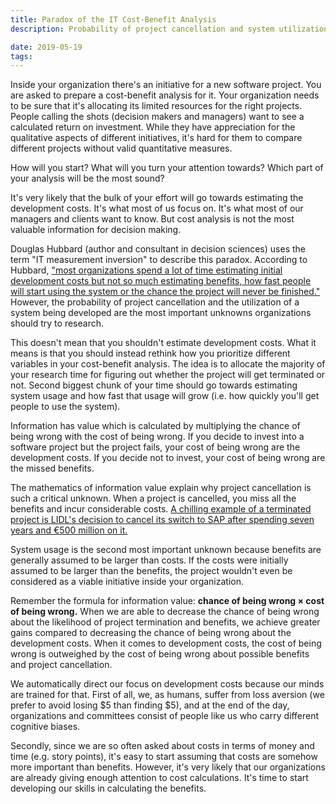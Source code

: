 ```yaml
---
title: Paradox of the IT Cost-Benefit Analysis
description: Probability of project cancellation and system utilization are the most important unknowns organizations should try to research—not development costs

date: 2019-05-19
tags:
---
```


Inside your organization there's an initiative for a new software project. You are asked to prepare a cost-benefit analysis for it. Your organization needs to be sure that it's allocating its limited resources for the right projects. People calling the shots (decision makers and managers) want to see a calculated return on investment. While they have appreciation for the qualitative aspects of different initiatives, it's hard for them to compare different projects without valid quantitative measures.

How will you start? What will you turn your attention towards? Which part of your analysis will be the most sound?

It's very likely that the bulk of your effort will go towards estimating the development costs. It's what most of us focus on. It's what most of our managers and clients want to know. But cost analysis is not the most valuable information for decision making.

Douglas Hubbard (author and consultant in decision sciences) uses the term "IT measurement inversion" to describe this paradox. According to Hubbard, ["most organizations spend a lot of time estimating initial development costs but not so much estimating benefits, how fast people will start using the system or the chance the project will never be finished."](https://www.cio.com/article/2438748/the-it-measurement-inversion.html) However, the probability of project cancellation and the utilization of a system being developed are the most important unknowns organizations should try to research.

This doesn't mean that you shouldn't estimate development costs. What it means is that you should instead rethink how you prioritize different variables in your cost-benefit analysis. The idea is to allocate the majority of your research time for figuring out whether the project will get terminated or not. Second biggest chunk of your time should go towards estimating system usage and how fast that usage will grow (i.e. how quickly you'll get people to use the system).

Information has value which is calculated by multiplying the chance of being wrong with the cost of being wrong. If you decide to invest into a software project but the project fails, your cost of being wrong are the development costs. If you decide not to invest, your cost of being wrong are the missed benefits.

The mathematics of information value explain why project cancellation is such a critical unknown. When a project is cancelled, you miss all the benefits and incur considerable costs. [A chilling example of a terminated project is LIDL's decision to cancel its switch to SAP after spending seven years and €500 million on it.](https://www.handelsblatt.com/today/companies/programmed-for-disaster-lidl-software-disaster-another-example-of-germanys-digital-failure/23582902.html)

System usage is the second most important unknown because benefits are generally assumed to be larger than costs. If the costs were initially assumed to be larger than the benefits, the project wouldn't even be considered as a viable initiative inside your organization.

Remember the formula for information value: **chance of being wrong &times; cost of being wrong.** When we are able to decrease the chance of being wrong about the likelihood of project termination and benefits, we achieve greater gains compared to decreasing the chance of being wrong about the development costs. When it comes to development costs, the cost of being wrong is outweighed by the cost of being wrong about possible benefits and project cancellation.

We automatically direct our focus on development costs because our minds are trained for that. First of all, we, as humans, suffer from loss aversion (we prefer to avoid losing $5 than finding $5), and at the end of the day, organizations and committees consist of people like us who carry different cognitive biases.

Secondly, since we are so often asked about costs in terms of money and time (e.g. story points), it's easy to start assuming that costs are somehow more important than benefits. However, it's very likely that our organizations are already giving enough attention to cost calculations. It's time to start developing our skills in calculating the benefits.
